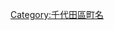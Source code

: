 {{catmore}}
{{Commonscat|Nagatachō, Tokyo}}
{{DEFAULTSORT:Nagatacho}}
[[Category:千代田區町名|Category:千代田區町名]]